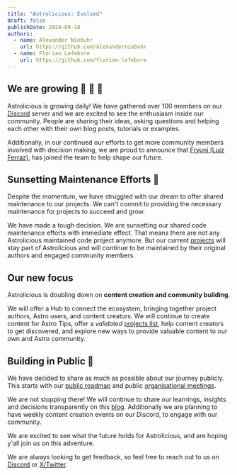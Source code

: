 ```yaml
---
title: "Astrolicious: Evolved"
draft: false
publishDate: 2024-09-18
authors:
  - name: Alexander Niebuhr
    url: https://github.com/alexanderniebuhr
  - name: Florian Lefebvre
    url: https://github.com/florian-lefebvre
---
```


## We are growing 🌱 🌿 🌳

Astrolicious is growing daily! We have gathered over 100 members on our [Discord](https://chat.astrolicious.dev) server and we are excited to see the enthusiasm inside our community. People are sharing their ideas, asking questions and helping each other with their own blog posts, tutorials or examples.

Additionally, in our continued our efforts to get more community members involved with decision making, we are proud to announce that [Fryuni (Luiz Ferraz)](https://github.com/fryuni), has joined the team to help shape our future.

## Sunsetting Maintenance Efforts 🌇

Despite the momentum, we have struggled with our dream to offer shared maintenance to our projects. We can't commit to providing the necessary maintenance for projects to succeed and grow.

We have made a tough decision. We are sunsetting our shared code maintenance efforts with immediate effect. That means there are not any Astrolicious maintained code project anymore. But our current [projects](/projects) will stay part of Astrolicious and will continue to be maintained by their original authors and engaged community members.

## Our new focus

Astrolicious is doubling down on **content creation and community building**.

We will offer a Hub to connect the ecosystem, bringing together project authors, Astro users, and content creators. We will continue to create content for Astro Tips, offer a _validated_ [projects list](/projects), help content creators to get discovered, and explore new ways to provide valuable content to our own and Astro community.

## Building in Public 📢

We have decided to share as much as possible about our journey publicly. This starts with our [public roadmap](https://github.com/orgs/astrolicious/projects/1) and public [organisational meetings](https://discord.com/events/1217527207467946087/1285303597181177958).

We are not stopping there! We will continue to share our learnings, insights and decisions transparently on this [blog](/blog). Additionally we are planning to have weekly content creation events on our Discord, to engage with our community.

We are excited to see what the future holds for Astrolicious, and are hoping y'all join us on this adventure.

We are always looking to get feedback, so feel free to reach out to us on [Discord](https://chat.astrolicious.dev) or [X/Twitter](https://twitter.com/astroliciousdev).

